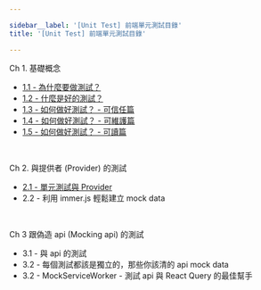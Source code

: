 ```yaml
---

sidebar__label: '[Unit Test] 前端單元測試目錄'
title: '[Unit Test] 前端單元測試目錄'

---
```


Ch 1. 基礎概念
- [1.1 - 為什麼要做測試？](./frontend-unit-testing-1.1-why-testing)
- [1.2 - 什麼是好的測試？](./frontend-unit-testing-1.2-what-is-good-test)
- [1.3 - 如何做好測試？ - 可信任篇](./frontend-unit-testing-1.3-how-make-good-test-trusthiness)
- [1.4 - 如何做好測試？ - 可維護篇](./frontend-unit-testing-1.3-custom-hook)
- [1.5 - 如何做好測試？ - 可讀篇](./frontend-unit-testing-1.3-custom-hook)

<br />


Ch 2. 與提供者 (Provider) 的測試
- [2.1 - 單元測試與 Provider](./frontend-unit-testing-2.1-with-provider)
- 2.2 - 利用 immer.js 輕鬆建立 mock data

<br />


Ch 3 跟偽造 api (Mocking api) 的測試
- 3.1 - 與 api 的測試
- 3.2 - 每個測試都該是獨立的，那些你該清的 api mock data
- 3.2 - MockServiceWorker - 測試 api 與 React Query 的最佳幫手
